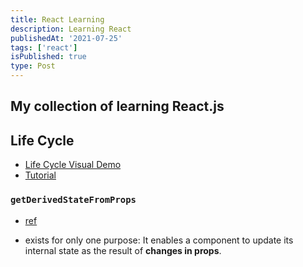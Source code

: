 ```yaml
---
title: React Learning
description: Learning React
publishedAt: '2021-07-25'
tags: ['react']
isPublished: true
type: Post
---
```


## My collection of learning React.js

## Life Cycle

- [Life Cycle Visual Demo](https://projects.wojtekmaj.pl/react-lifecycle-methods-diagram/)
- [Tutorial](https://blog.logrocket.com/react-lifecycle-methods-tutorial-examples)

### `getDerivedStateFromProps`

- [ref](https://reactjs.org/blog/2018/06/07/you-probably-dont-need-derived-state.html)

- exists for only one purpose: It enables a component to update its internal state as the result of **changes in props**.
